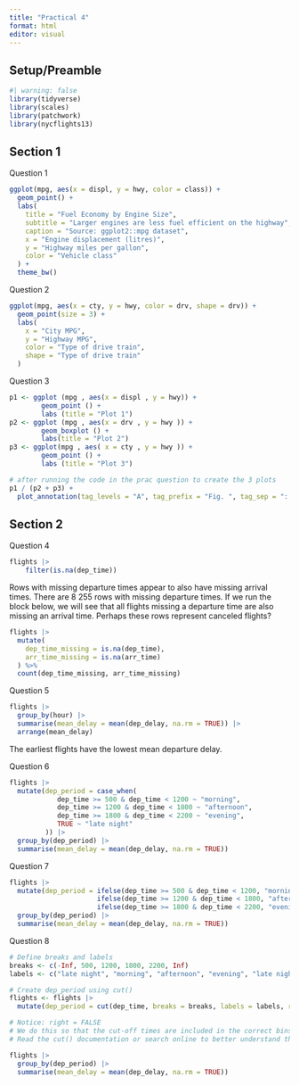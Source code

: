 ```yaml
---
title: "Practical 4"
format: html
editor: visual
---
```


## Setup/Preamble

```r
#| warning: false
library(tidyverse)
library(scales)
library(patchwork)
library(nycflights13)
```

## Section 1

Question 1

```r
ggplot(mpg, aes(x = displ, y = hwy, color = class)) +
  geom_point() +
  labs(
    title = "Fuel Economy by Engine Size",
    subtitle = "Larger engines are less fuel efficient on the highway",
    caption = "Source: ggplot2::mpg dataset",
    x = "Engine displacement (litres)",
    y = "Highway miles per gallon",
    color = "Vehicle class"
  ) +
  theme_bw()
```

Question 2

```r
ggplot(mpg, aes(x = cty, y = hwy, color = drv, shape = drv)) +
  geom_point(size = 3) +
  labs(
    x = "City MPG",
    y = "Highway MPG",
    color = "Type of drive train",
    shape = "Type of drive train"
  )
```

Question 3

```r
p1 <- ggplot (mpg , aes(x = displ , y = hwy)) +
        geom_point () +
        labs (title = "Plot 1")
p2 <- ggplot (mpg , aes(x = drv , y = hwy )) +
        geom_boxplot () +
        labs(title = "Plot 2")
p3 <- ggplot(mpg , aes( x = cty , y = hwy )) +
        geom_point () +
        labs (title = "Plot 3")
```

```r
# after running the code in the prac question to create the 3 plots
p1 / (p2 + p3) +
  plot_annotation(tag_levels = "A", tag_prefix = "Fig. ", tag_sep = ": ")
```

## Section 2

Question 4

```r
flights |>
    filter(is.na(dep_time))

```

Rows with missing departure times appear to also have missing arrival times. There are 8 255 rows with missing departure times. If we run the block below, we will see that all flights missing a departure time are also missing an arrival time. Perhaps these rows represent canceled flights?

```r
flights |>
  mutate(
    dep_time_missing = is.na(dep_time),
    arr_time_missing = is.na(arr_time)
  ) %>%
  count(dep_time_missing, arr_time_missing)
```

Question 5

```r
flights |>
  group_by(hour) |>
  summarise(mean_delay = mean(dep_delay, na.rm = TRUE)) |>
  arrange(mean_delay)
```

The earliest flights have the lowest mean departure delay.

Question 6

```r
flights |>
  mutate(dep_period = case_when(
            dep_time >= 500 & dep_time < 1200 ~ "morning",
            dep_time >= 1200 & dep_time < 1800 ~ "afternoon",
            dep_time >= 1800 & dep_time < 2200 ~ "evening",
            TRUE ~ "late night"
         )) |>
  group_by(dep_period) |>
  summarise(mean_delay = mean(dep_delay, na.rm = TRUE))
```

Question 7

```r
flights |>
  mutate(dep_period = ifelse(dep_time >= 500 & dep_time < 1200, "morning",
                      ifelse(dep_time >= 1200 & dep_time < 1800, "afternoon",
                      ifelse(dep_time >= 1800 & dep_time < 2200, "evening", "late night")))) |>
  group_by(dep_period) |>
  summarise(mean_delay = mean(dep_delay, na.rm = TRUE))
```

Question 8

```r
# Define breaks and labels
breaks <- c(-Inf, 500, 1200, 1800, 2200, Inf)
labels <- c("late night", "morning", "afternoon", "evening", "late night")

# Create dep_period using cut()
flights <- flights |>
  mutate(dep_period = cut(dep_time, breaks = breaks, labels = labels, right = FALSE))

# Notice: right = FALSE 
# We do this so that the cut-off times are included in the correct bins.
# Read the cut() documentation or search online to better understand this argument. 

flights |>
  group_by(dep_period) |>
  summarise(mean_delay = mean(dep_delay, na.rm = TRUE))
```